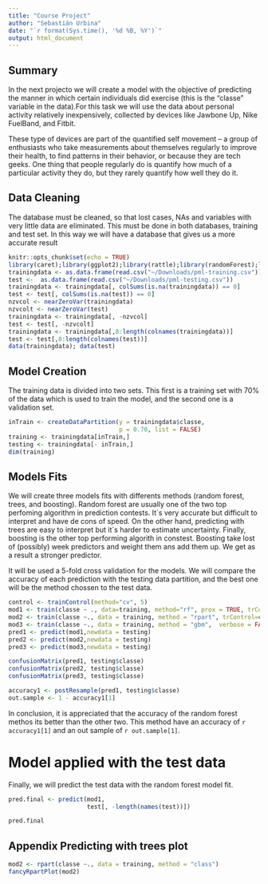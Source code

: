 ```yaml
---
title: "Course Project"
author: "Sebastián Urbina"
date: "`r format(Sys.time(), '%d %B, %Y')`"
output: html_document
---
```

## Summary 

In the next projecto we will create a model with the objective of predicting the manner in which certain individuals did exercise (this is the "classe" variable in the data).For this task we will use the data about personal activity relatively inexpensively, collected by devices like Jawbone Up, Nike FuelBand, and Fitbit. 

These type of devices are part of the quantified self movement – a group of enthusiasts who take measurements about themselves regularly to improve their health, to find patterns in their behavior, or because they are tech geeks. One thing that people regularly do is quantify how much of a particular activity they do, but they rarely quantify how well they do it. 


## Data Cleaning 

The database must be cleaned, so that lost cases, NAs and variables with very little data are eliminated. This must be done in both databases, training and test set. In this way we will have a database that gives us a more accurate result

```r
knitr::opts_chunk$set(echo = TRUE)
library(caret);library(ggplot2);library(rattle);library(randomForest);library(gbm);library(rpart); library(randomForest)
trainingdata <- as.data.frame(read.csv("~/Downloads/pml-training.csv"))
test <-  as.data.frame(read.csv("~/Downloads/pml-testing.csv"))
trainingdata <- trainingdata[, colSums(is.na(trainingdata)) == 0] 
test <- test[, colSums(is.na(test)) == 0] 
nzvcol <- nearZeroVar(trainingdata)
nzvcolt <- nearZeroVar(test)
trainingdata <- trainingdata[, -nzvcol]
test <- test[, -nzvcolt]
trainingdata <- trainingdata[,8:length(colnames(trainingdata))]
test <- test[,8:length(colnames(test))]
data(trainingdata); data(test)
```

## Model Creation 

The training data is divided into two sets. This first is a training set with 70% of the data which is used to train the model, and the second one is a validation set.

 
```r
inTrain <- createDataPartition(y = trainingdata$classe,
                               p = 0.70, list = FALSE)
training <- trainingdata[inTrain,]
testing <- trainingdata[- inTrain,] 
dim(training)
```

## Models Fits 

We will create three models fits with differents methods (random forest, trees, and boosting). Random forest are usually one of the two top perfoming algorithm in prediction contests. It´s very accurate but difficult to interpret and have de cons of speed. On the other hand, predicting with trees are easy to interpret but it´s harder to estimate uncertainty. Finally, boosting is the other top performing algorith in constest. Boosting take lost of (possibly) week predictors and weight them ans add them up. We get as a result a stronger predictor. 

It will be used a 5-fold cross validation for the models. We will compare the accuracy of each prediction with the testing data partition, and the best one will be the method chossen to the test data. 

```r
control <- trainControl(method="cv", 5)
mod1 <- train(classe ~ ., data=training, method="rf", prox = TRUE, trControl=control)
mod2 <- train(classe ~., data = training, method = "rpart", trControl=control)
mod3 <- train(classe ~., data = training, method = "gbm",  verbose = FALSE, trControl=control)
pred1 <- predict(mod1,newdata = testing)
pred2 <- predict(mod2,newdata = testing)
pred3 <- predict(mod3,newdata = testing)
```

```r
confusionMatrix(pred1, testing$classe)
confusionMatrix(pred2, testing$classe)
confusionMatrix(pred3, testing$classe)
```

```r
accuracy1 <- postResample(pred1, testing$classe)
out.sample <- 1 - accuracy1[1]
```

In conclusion, it is appreciated that the accuracy of the random forest methos its better than the other two. This method have an accuracy of ` r accuracy1[1]` and an out sample of  `r out.sample[1]`. 


# Model applied  with the test data 

Finally, we will predict the test data with the random forest model fit. 

```r
pred.final <- predict(mod1,
                      test[, -length(names(test))])

pred.final
```


## Appendix Predicting with trees plot 

```r
mod2 <- rpart(classe ~., data = training, method = "class")
fancyRpartPlot(mod2)
````